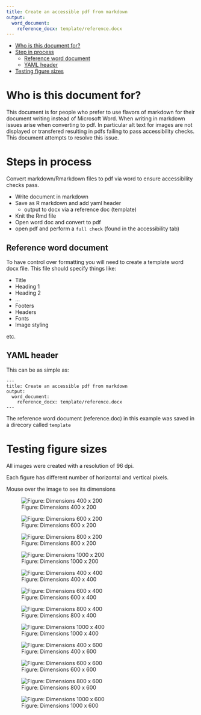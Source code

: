 ```yaml
---
title: Create an accessible pdf from markdown
output: 
  word_document: 
    reference_docx: template/reference.docx
---
```


- [Who is this document for?](#who-is-this-document-for)
- [Step in process](#steps-in-process)
  - [Reference word document](#reference-word-document)
  - [YAML header](#yaml-header)
- [Testing figure sizes](#testing-figure-sizes)


# Who is this document for?

This document is for people who prefer to use flavors of markdown for their document writing instead of Microsoft Word.
When writing in markdown issues arise when converting to pdf. In particular alt text for images are not displayed or transfered resulting in pdfs failing to pass accessibility checks. This document attempts to resolve this issue.

# Steps in process

Convert markdown/Rmarkdown files to pdf via word to ensure accessibility checks pass.

* Write document in markdown
* Save as R markdown and add yaml header
    + output to docx via a reference doc (template)
* Knit the Rmd file
* Open word doc and convert to pdf
* open pdf and perform a `full check` (found in the accessibility tab)

## Reference word document

To have control over formatting you will need to create a template word docx file.
This file should specify things like:

* Title
* Heading 1
* Heading 2
* ...
* Footers
* Headers
* Fonts
* Image styling

etc.

## YAML header

This can be as simple as:

```
---
title: Create an accessible pdf from markdown
output: 
  word_document: 
    reference_docx: template/reference.docx
---

```

The reference word document (reference.doc) in this example was saved in a direcory called `template`


# Testing figure sizes

All images were created with a resolution of 96 dpi.

Each figure has different number of horizontal and vertical pixels. 

Mouse over the image to see its dimensions



![Figure: Dimensions 400 x 200](figures/test1.png "Test1") 

![Figure: Dimensions 600 x 200](figures/test5.png "Test5") 

![Figure: Dimensions 800 x 200](figures/test9.png "Test9") 

![Figure: Dimensions 1000 x 200](figures/test13.png "Test13") 

![Figure: Dimensions 400 x 400](figures/test2.png "Test2" ) 

![Figure: Dimensions 600 x 400](figures/test6.png "Test6") 

![Figure: Dimensions 800 x 400](figures/test10.png "Test10") 

![Figure: Dimensions 1000 x 400](figures/test14.png "Test14") 

![Figure: Dimensions 400 x 600](figures/test3.png "Test3") 

![Figure: Dimensions 600 x 600](figures/test7.png "Test7") 

![Figure: Dimensions 800 x 600](figures/test11.png "Test11") 

![Figure: Dimensions 1000 x 600](figures/test15.png "Test15") 